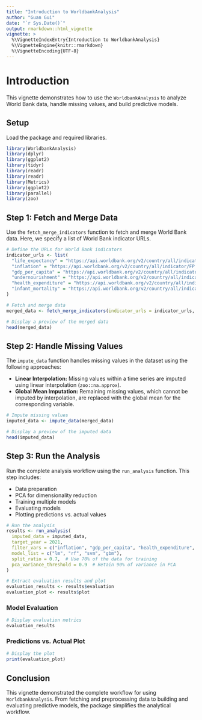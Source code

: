 ```yaml
---
title: "Introduction to WorldbankAnalysis"
author: "Guan Gui"
date: "`r Sys.Date()`"
output: rmarkdown::html_vignette
vignette: >
  %\VignetteIndexEntry{Introduction to WorldbankAnalysis}
  %\VignetteEngine{knitr::rmarkdown}
  %\VignetteEncoding{UTF-8}
---
```


# Introduction

This vignette demonstrates how to use the `WorldbankAnalysis` to analyze World Bank data, handle missing values, and build predictive models.

## Setup

Load the package and required libraries.

```r
library(WorldbankAnalysis)
library(dplyr)
library(ggplot2)
library(tidyr)
library(readr)
library(readr)
library(Metrics)
library(ggplot2)
library(parallel)
library(zoo)
```

## Step 1: Fetch and Merge Data

Use the `fetch_merge_indicators` function to fetch and merge World Bank data. Here, we specify a list of World Bank indicator URLs.

```r
# Define the URLs for World Bank indicators
indicator_urls <- list(
  "life_expectancy" = "https://api.worldbank.org/v2/country/all/indicator/SP.DYN.LE00.IN?format=json",
  "inflation" = "https://api.worldbank.org/v2/country/all/indicator/FP.CPI.TOTL.ZG?format=json",
  "gdp_per_capita" = "https://api.worldbank.org/v2/country/all/indicator/NY.GDP.PCAP.CD?format=json",
  "undernourishment" = "https://api.worldbank.org/v2/country/all/indicator/SN.ITK.DEFC.ZS?format=json",
  "health_expenditure" = "https://api.worldbank.org/v2/country/all/indicator/SH.XPD.CHEX.PC.CD?format=json",
  "infant_mortality" = "https://api.worldbank.org/v2/country/all/indicator/SP.DYN.IMRT.IN?format=json"
)

# Fetch and merge data
merged_data <- fetch_merge_indicators(indicator_urls = indicator_urls, num_cores = 2, start_year = 2015, end_year = 2022)

# Display a preview of the merged data
head(merged_data)
```

## Step 2: Handle Missing Values

The `impute_data` function handles missing values in the dataset using the following approaches:

- **Linear Interpolation:** Missing values within a time series are imputed using linear interpolation (`zoo::na.approx`).
- **Global Mean Imputation:** Remaining missing values, which cannot be imputed by interpolation, are replaced with the global mean for the corresponding variable.

```r
# Impute missing values
imputed_data <- impute_data(merged_data)

# Display a preview of the imputed data
head(imputed_data)
```

## Step 3: Run the Analysis

Run the complete analysis workflow using the `run_analysis` function. This step includes:

- Data preparation
- PCA for dimensionality reduction
- Training multiple models
- Evaluating models
- Plotting predictions vs. actual values

```r
# Run the analysis
results <- run_analysis(
  imputed_data = imputed_data,
  target_year = 2021,
  filter_vars = c("inflation", "gdp_per_capita", "health_expenditure", "infant_mortality", "undernourishment"),
  model_list = c("lm", "rf", "svm", "gbm"),
  split_ratio = 0.7,  # Use 70% of the data for training
  pca_variance_threshold = 0.9  # Retain 90% of variance in PCA
)

# Extract evaluation results and plot
evaluation_results <- results$evaluation
evaluation_plot <- results$plot
```

### Model Evaluation

```r
# Display evaluation metrics
evaluation_results
```

### Predictions vs. Actual Plot

```r
# Display the plot
print(evaluation_plot)
```

## Conclusion

This vignette demonstrated the complete workflow for using `WorldbankAnalysis`. From fetching and preprocessing data to building and evaluating predictive models, the package simplifies the analytical workflow.
